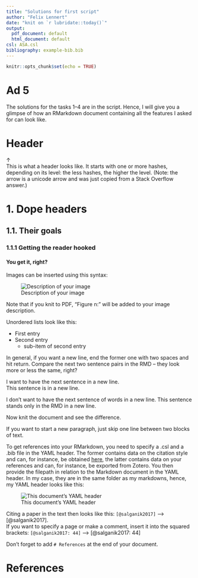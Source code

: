 ```yaml
---
title: "Solutions for first script"
author: "Felix Lennert"
date: "knit on `r lubridate::today()`"
output: 
  pdf_document: default
  html_document: default
csl: ASA.csl
bibliography: example-bib.bib
---
```


```r
knitr::opts_chunk$set(echo = TRUE)
```

# Ad 5

The solutions for the tasks 1--4 are in the script. Hence, I will give you a glimpse of how an RMarkdown document containing all the features I asked for can look like.

# Header 
↑  
This is what a header looks like. It starts with one or more hashes, depending on its level: the less hashes, the higher the level. (Note: the arrow is a unicode arrow and was just copied from a Stack Overflow answer.)

# 1. Dope headers

## 1.1. Their goals

### 1.1.1 Getting the reader hooked

#### You get it, right?

Images can be inserted using this syntax:

![Description of your image](figures/filepath.png)

Note that if you knit to PDF, "Figure n:" will be added to your image description.

Unordered lists look like this:

* First entry  
* Second entry  
  + sub-item of second entry
  
In general, if you want a new line, end the former one with two spaces and hit return. Compare the next two sentence pairs in the RMD -- they look more or less the same, right? 

I want to have the next sentence in a new line.  
This sentence is in a new line.

I don't want to have the next sentence of words in a new line.
This sentence stands only in the RMD in a new line.

Now knit the document and see the difference.

If you want to start a new paragraph, just skip one line between two blocks of text.

To get references into your RMarkdown, you need to specify a .csl and a .bib file in the YAML header. The former contains data on the citation style and can, for instance, be obtained [here](https://github.com/citation-style-language/styles), the latter contains data on your references and can, for instance, be exported from Zotero. You then provide the filepath in relation to the Markdown document in the YAML header. In my case, they are in the same folder as my markdowns, hence, my YAML header looks like this:

![This document's YAML header](figures/yaml.png)

Citing a paper in the text then looks like this: `[@salganik2017]` --> [@salganik2017].  
If you want to specify a page or make a comment, insert it into the squared brackets: `[@salganik2017: 44]` --> [@salganik2017: 44]

Don't forget to add `# References` at the end of your document.

# References